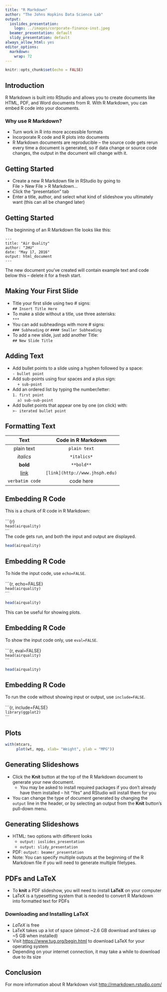 ```yaml
---
title: "R Markdown"
author: "The Johns Hopkins Data Science Lab"
output:
  ioslides_presentation:
    logo: ../images/corporate-finance-inst.jpeg
  beamer_presentation: default
  slidy_presentation: default
always_allow_html: yes
editor_options: 
  markdown: 
    wrap: 72
---
```


```r
knitr::opts_chunk$set(echo = FALSE)
```

## Introduction

R Markdown is built into RStudio and allows you to create documents like
HTML, PDF, and Word documents from R. With R Markdown, you can embed R
code into your documents.

### Why use R Markdown?

-   Turn work in R into more accessible formats
-   Incorporate R code and R plots into documents
-   R Markdown documents are reproducible -- the source code gets rerun
    every time a document is generated, so if data change or source code
    changes, the output in the document will change with it.

## Getting Started

-   Create a new R Markdown file in RStudio by going to\
    File \> New File \> R Markdown...
-   Click the "presentation" tab
-   Enter a title, author, and select what kind of slideshow you
    ultimately want (this can all be changed later)

## Getting Started

The beginning of an R Markdown file looks like this:

`---`\
`title: "Air Quality"`\
`author: "JHU"`\
`date: "May 17, 2016"`\
`output: html_document`\
`---`

The new document you've created will contain example text and code below
this -- delete it for a fresh start.

## Making Your First Slide

-   Title your first slide using two \# signs: <br>
    `## Insert Title Here`
-   To make a slide without a title, use three asterisks:<br> `***`
-   You can add subheadings with more \# signs: <br> `### Subheading` or
    `#### Smaller Subheading`
-   To add a new slide, just add another Title: <br>
    `## New Slide Title`

## Adding Text

-   Add bullet points to a slide using a hyphen followed by a space:
    <br> `- bullet point`
-   Add sub-points using four spaces and a plus sign:<br>
        `+ sub-point`
-   Add an ordered list by typing the number/letter: <br>
    `1. first point`<br>     `a) sub-sub-point`
-   Add bullet points that appear one by one (on click) with:<br>
    `>- iterated bullet point`

## Formatting Text

|             Text             |       Code in R Markdown       |
|:----------------------------:|:------------------------------:|
|          plain text          |          `plain text`          |
|          *italics*           |          `*italics*`           |
|           **bold**           |           `**bold**`           |
| [link](http://www.jhsph.edu) | `[link](http://www.jhsph.edu)` |
|       `verbatim code`        |           code here            |

## Embedding R Code

This is a chunk of R code in R Markdown:<br><br> \`\`\`{r} <br>
`head(airquality)`<br> \`\`\`\
The code gets run, and both the input and output are displayed.

```r
head(airquality)
```

## Embedding R Code

To hide the input code, use `echo=FALSE`.<br><br> \`\`\`{r, echo=FALSE}
<br> `head(airquality)`<br> \`\`\`

```r
head(airquality)
```

This can be useful for showing plots.

## Embedding R Code

To show the input code only, use `eval=FALSE`.<br><br> \`\`\`{r,
eval=FALSE} <br> `head(airquality)`<br> \`\`\`

```r
head(airquality)
```

## Embedding R Code

To run the code without showing input or output, use `include=FALSE`.
<br><br> \`\`\`{r, include=FALSE} <br> `library(ggplot2)`<br> \`\`\`

## Plots

```r
with(mtcars, 
     plot(wt, mpg, xlab= "Weight", ylab = "MPG"))
```

## Generating Slideshows

-   Click the **Knit** button at the top of the R Markdown document to
    generate your new document.
    -   You may be asked to install required packages if you don't
        already have them installed -- hit "Yes" and RStudio will
        install them for you
-   You can change the type of document generated by changing the
    `output` line in the header, or by selecting an output from the
    **Knit** button's pull-down menu.

## Generating Slideshows

-   HTML: two options with different looks
    -   `output: ioslides_presentation`
    -   `output: slidy_presentation`
-   PDF: `output: beamer_presentation`\
-   Note: You can specify multiple outputs at the beginning of the R
    Markdown file if you will need to generate multiple filetypes.

## PDFs and LaTeX

-   To **knit** a PDF slideshow, you will need to install **LaTeX** on
    your computer
-   LaTeX is a typesetting system that is needed to convert R Markdown
    into formatted text for PDFs

### Downloading and Installing LaTeX

-   *LaTeX* is free
-   LaTeX takes up a lot of space (almost \~2.6 GB download and takes up
    \~5 GB when installed)
-   Visit <https://www.tug.org/begin.html> to download LaTeX for your
    operating system
-   Depending on your internet connection, it may take a while to
    download due to its size

## Conclusion

For more information about R Markdown visit
<http://rmarkdown.rstudio.com/>
